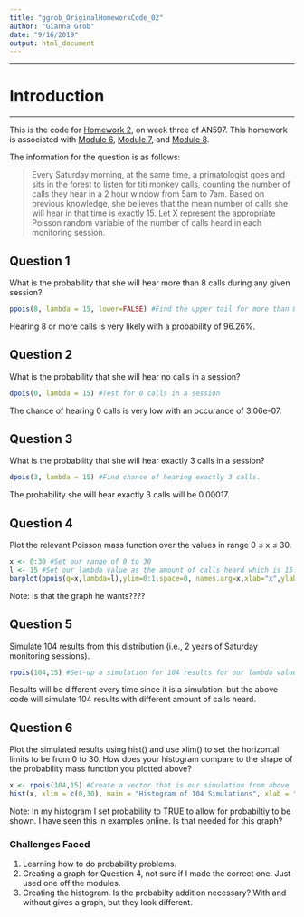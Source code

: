```yaml
---
title: "ggrob_OriginalHomeworkCode_02"
author: "Gianna Grob"
date: "9/16/2019"
output: html_document
---
```


***

# Introduction 

***

This is the code for [Homework 2](https://fuzzyatelin.github.io/bioanth-stats/homework-02.html), on week three of AN597. This homework is associated with [Module 6](https://fuzzyatelin.github.io/bioanth-stats/module-06/module-06.html), [Module 7](https://fuzzyatelin.github.io/bioanth-stats/module-07/module-07.html), and [Module 8](https://fuzzyatelin.github.io/bioanth-stats/module-08/module-08.html#probability_mass_functions).

The information for the question is as follows:

>Every Saturday morning, at the same time, a primatologist goes and sits in the forest to listen for titi monkey calls, counting the number of calls they hear in a 2 hour window from 5am to 7am. Based on previous knowledge, she believes that the mean number of calls she will hear in that time is exactly 15. Let X represent the appropriate Poisson random variable of the number of calls heard in each monitoring session.

## Question 1

What is the probability that she will hear more than 8 calls during any given session? 

```r
ppois(8, lambda = 15, lower=FALSE) #Find the upper tail for more than 8 calls in a session
```

Hearing 8 or more calls is very likely with a probability of 96.26%.

## Question 2

What is the probability that she will hear no calls in a session?

```r
dpois(0, lambda = 15) #Test for 0 calls in a session
```

The chance of hearing 0 calls is very low with an occurance of 3.06e-07.

## Question 3

What is the probability that she will hear exactly 3 calls in a session?

```r
dpois(3, lambda = 15) #Find chance of hearing exactly 3 calls.
```

The probability she will hear exactly 3 calls will be 0.00017.

## Question 4

Plot the relevant Poisson mass function over the values in range 0 ≤ x ≤ 30.

```r
x <- 0:30 #Set our range of 0 to 30
l <- 15 #Set our lambda value as the amount of calls heard which is 15.
barplot(ppois(q=x,lambda=l),ylim=0:1,space=0, names.arg=x,xlab="x",ylab="Pr(X ≤ x)",main="Cumulative Probability") #Create barplot with the two varibles for cumulative probability
```

Note: Is that the graph he wants????

## Question 5

Simulate 104 results from this distribution (i.e., 2 years of Saturday monitoring sessions).

```r
rpois(104,15) #Set-up a simulation for 104 results for our lambda value of 15
```

Results will be different every time since it is a simulation, but the above code will simulate 104 results with different amount of calls heard.

## Question 6

Plot the simulated results using hist() and use xlim() to set the horizontal limits to be from 0 to 30. How does your histogram compare to the shape of the probability mass function you plotted above?

```r
x <- rpois(104,15) #Create a vector that is our simulation from above 
hist(x, xlim = c(0,30), main = "Histogram of 104 Simulations", xlab = "Number of Calls", ylab = "Probability", probability = TRUE) #Create histogram with simulation with range from 0 to 30.
```

Note: In my histogram I set probability to TRUE to allow for probabiltiy to be shown. I have seen this in examples online. Is that needed for this graph? 

### Challenges Faced

1) Learning how to do probability problems.
2) Creating a graph for Question 4, not sure if I made the correct one. Just used one off the modules.
3) Creating the histogram. Is the probabilty addition necessary? With and without gives a graph, but they look different. 
